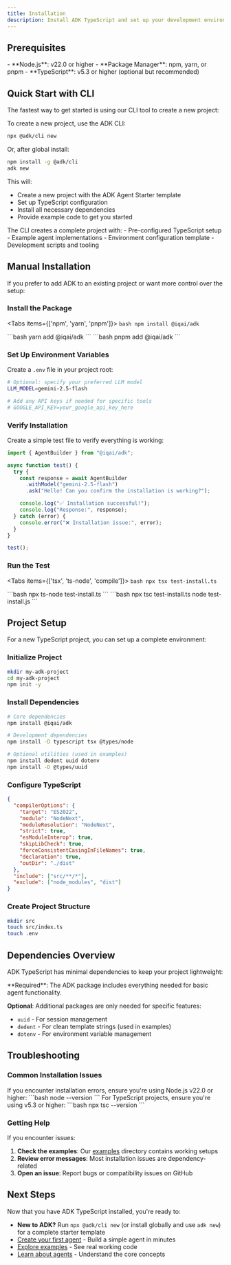 ```yaml
---
title: Installation
description: Install ADK TypeScript and set up your development environment
---
```



## Prerequisites

<Callout type="info" title="System Requirements">
- **Node.js**: v22.0 or higher
- **Package Manager**: npm, yarn, or pnpm
- **TypeScript**: v5.3 or higher (optional but recommended)
</Callout>

## Quick Start with CLI

The fastest way to get started is using our CLI tool to create a new project:


To create a new project, use the ADK CLI:

```bash
npx @adk/cli new
```

Or, after global install:

```bash
npm install -g @adk/cli
adk new
```

This will:
- Create a new project with the ADK Agent Starter template
- Set up TypeScript configuration
- Install all necessary dependencies
- Provide example code to get you started

<Callout type="info" title="What's Included">
The CLI creates a complete project with:
- Pre-configured TypeScript setup
- Example agent implementations
- Environment configuration template
- Development scripts and tooling
</Callout>

## Manual Installation

If you prefer to add ADK to an existing project or want more control over the setup:

<Steps>

### Install the Package

<Tabs items={['npm', 'yarn', 'pnpm']}>
  <Tab value="npm">
    ```bash
    npm install @iqai/adk
    ```
  </Tab>

  <Tab value="yarn">
    ```bash
    yarn add @iqai/adk
    ```
  </Tab>

  <Tab value="pnpm">
    ```bash
    pnpm add @iqai/adk
    ```
  </Tab>
</Tabs>

### Set Up Environment Variables

Create a `.env` file in your project root:

```bash
# Optional: specify your preferred LLM model
LLM_MODEL=gemini-2.5-flash

# Add any API keys if needed for specific tools
# GOOGLE_API_KEY=your_google_api_key_here
```

### Verify Installation

Create a simple test file to verify everything is working:

```typescript
import { AgentBuilder } from "@iqai/adk";

async function test() {
  try {
    const response = await AgentBuilder
      .withModel("gemini-2.5-flash")
      .ask("Hello! Can you confirm the installation is working?");

    console.log("✅ Installation successful!");
    console.log("Response:", response);
  } catch (error) {
    console.error("❌ Installation issue:", error);
  }
}

test();
```

### Run the Test

<Tabs items={['tsx', 'ts-node', 'compile']}>
  <Tab value="tsx">
    ```bash
    npx tsx test-install.ts
    ```
  </Tab>

  <Tab value="ts-node">
    ```bash
    npx ts-node test-install.ts
    ```
  </Tab>

  <Tab value="compile">
    ```bash
    npx tsc test-install.ts
    node test-install.js
    ```
  </Tab>
</Tabs>

</Steps>

## Project Setup

For a new TypeScript project, you can set up a complete environment:

<Steps>

### Initialize Project

```bash
mkdir my-adk-project
cd my-adk-project
npm init -y
```

### Install Dependencies

```bash
# Core dependencies
npm install @iqai/adk

# Development dependencies
npm install -D typescript tsx @types/node

# Optional utilities (used in examples)
npm install dedent uuid dotenv
npm install -D @types/uuid
```

### Configure TypeScript

```json
{
  "compilerOptions": {
    "target": "ES2022",
    "module": "NodeNext",
    "moduleResolution": "NodeNext",
    "strict": true,
    "esModuleInterop": true,
    "skipLibCheck": true,
    "forceConsistentCasingInFileNames": true,
    "declaration": true,
    "outDir": "./dist"
  },
  "include": ["src/**/*"],
  "exclude": ["node_modules", "dist"]
}
```

### Create Project Structure

```bash
mkdir src
touch src/index.ts
touch .env
```

</Steps>

## Dependencies Overview

ADK TypeScript has minimal dependencies to keep your project lightweight:

<Callout type="info" title="Core Dependencies">
**Required**: The ADK package includes everything needed for basic agent functionality.

**Optional**: Additional packages are only needed for specific features:
- `uuid` - For session management
- `dedent` - For clean template strings (used in examples)
- `dotenv` - For environment variable management
</Callout>

## Troubleshooting

### Common Installation Issues

<Callout type="warn" title="Node.js Version">
If you encounter installation errors, ensure you're using Node.js v22.0 or higher:
```bash
node --version
```
</Callout>

<Callout type="warn" title="TypeScript Compatibility">
For TypeScript projects, ensure you're using v5.3 or higher:
```bash
npx tsc --version
```
</Callout>

### Getting Help

If you encounter issues:

1. **Check the examples**: Our [examples](https://github.com/IQAICOM/adk-ts/tree/main/apps/examples/src) directory contains working setups
2. **Review error messages**: Most installation issues are dependency-related
3. **Open an issue**: Report bugs or compatibility issues on GitHub

## Next Steps

Now that you have ADK TypeScript installed, you're ready to:

- **New to ADK?** Run `npx @adk/cli new` (or install globally and use `adk new`) for a complete starter template
- [Create your first agent](/docs/framework/get-started/quickstart) - Build a simple agent in minutes
- <a href="https://github.com/IQAIcom/adk-ts/tree/main/apps/examples" target="_blank" rel="noopener noreferrer">Explore examples</a> - See real working code
- [Learn about agents](/docs/framework/agents) - Understand the core concepts
